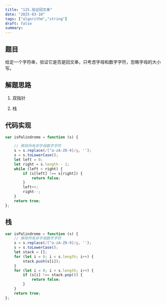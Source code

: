 ```yaml
---
title: "125.验证回文串"
date: "2025-03-10"
tags: ["algorithm","string"]
draft: false
summary:
---
```


## 题目

给定一个字符串，验证它是否是回文串，只考虑字母和数字字符，忽略字母的大小写。

## 解题思路 

1. 双指针

2. 栈


## 代码实现

```javascript
var isPalindrome = function (s) {

    // 移除所有非字母数字字符
    s = s.replace(/[^a-zA-Z0-9]/g, '');
    s = s.toLowerCase();
    let left = 0;
    let right = s.length - 1;
    while (left < right) {
        if (s[left] !== s[right]) {
            return false;
        }
        left++;
        right--;
    }
    return true;
};


```

## 栈

```javascript
var isPalindrome = function (s) {
    // 移除所有非字母数字字符
    s = s.replace(/[^a-zA-Z0-9]/g, '');
    s = s.toLowerCase();
    let stack = [];
    for (let i = 0; i < s.length; i++) {
        stack.push(s[i]);
    }
    for (let i = 0; i < s.length; i++) {
        if (s[i] !== stack.pop()) {
            return false;
        }
    }
    return true;
};





